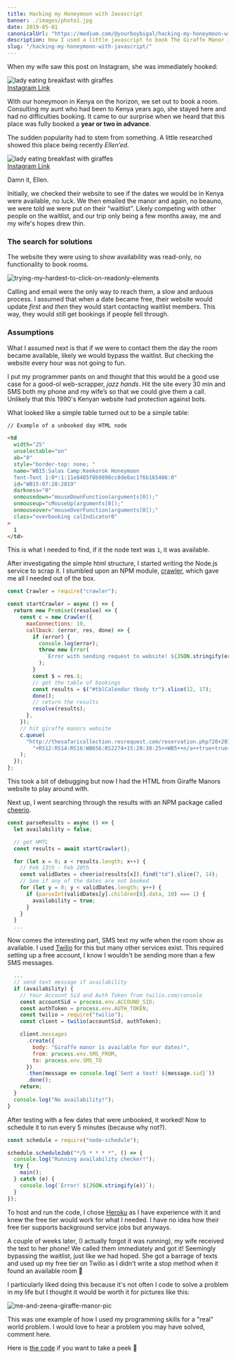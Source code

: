 ```yaml
---
title: Hacking my Honeymoon with Javascript
banner: ./images/photo1.jpg
date: 2019-05-01
canonicalUrl: "https://medium.com/@yourboybigal/hacking-my-honeymoon-with-javascript-c4c476f7584b"
description: How I used a little javascript to book The Giraffe Manor in Kenya
slug: "/hacking-my-honeymoon-with-javascript/"
---
```


When my wife saw this post on Instagram, she was immediately hooked:

<div class="Image__Small">
  <img
    src="https://res.cloudinary.com/dscgr6mcw/image/upload/v1587562043/giraffe-post/picture_5.png"
    alt="lady eating breakfast with giraffes"
  />
  <figcaption>
    <a href="https://www.instagram.com/p/BvmFY7DgPyg">Instagram Link</a>
  </figcaption>
</div>

With our honeymoon in Kenya on the horizon, we set out to book a room. Consulting my aunt who had been to Kenya years ago, she stayed here and had no difficulties booking. It came to our surprise when we heard that this place was fully booked a **year or two in advance**.

The sudden popularity had to stem from something. A little researched showed this place being recently _Ellen’ed_.

<div class="Image__Small">
  <img
    src="https://res.cloudinary.com/dscgr6mcw/image/upload/v1587562046/giraffe-post/picture_6.png"
    alt="lady eating breakfast with giraffes"
  />
  <figcaption>
    <a href="https://www.instagram.com/p/BjQFBIDhsH_">Instagram Link</a>
  </figcaption>
</div>

Damn it, Ellen.

Initially, we checked their website to see if the dates we would be in Kenya were available, no luck. We then emailed the manor and again, no beauno, we were told we were put on their “waitlist”. Likely competing with other people on the waitlist, and our trip only being a few months away, me and my wife's hopes drew thin.

### The search for solutions

The website they were using to show availability was read-only, no functionality to book rooms.

![trying-my-hardest-to-click-on-readonly-elements](https://res.cloudinary.com/dscgr6mcw/image/upload/v1558620605/giraffe-post/picture_3.gif)

Calling and email were the only way to reach them, a slow and arduous process. I assumed that when a date became free, their website would update _first_ and _then_ they would start contacting waitlist members. This way, they would still get bookings if people fell through.

### Assumptions

What I assumed next is that if we were to contact them the day the room became available, likely we would bypass the waitlist. But checking the website every hour was not going to fun.

I put my programmer pants on and thought that this would be a good use case for a good-ol web-scrapper, _jazz hands_. Hit the site every 30 min and SMS both my phone and my wife’s so that we could give them a call. Unlikely that this 1990's Kenyan website had protection against bots.

What looked like a simple table turned out to be a simple table:

```html
// Example of a unbooked day HTML node

<td
  width="25"
  unselectable="on"
  ab="0"
  style="border-top: none; "
  name="WB15:Salas Camp:Keekorok Honeymoon
  Tent-Tent 1:0*:1:11e8485f8b9898cc8de0ac1f6b165406:0"
  id="WB15:07:28:2019"
  darkness="0"
  onmousedown="mouseDownFunction(arguments[0]);"
  onmouseup="cMouseUp(arguments[0]);"
  onmouseover="mouseOverFunction(arguments[0]);"
  class="overbooking calIndicator0"
>
  1
</td>
```

This is what I needed to find, if it the node text was `1`, it was available.

After investigating the simple html structure, I started writing the Node.js service to scrap it. I stumbled upon an NPM module, <a href="https://www.npmjs.com/package/crawler" target="_blank">crawler</a>, which gave me all I needed out of the box.

```javascript
const Crawler = require("crawler");

const startCrawler = async () => {
  return new Promise((resolve) => {
    const c = new Crawler({
      maxConnections: 10,
      callback: (error, res, done) => {
        if (error) {
          console.log(error);
          throw new Error(
            `Error with sending request to website! ${JSON.stringify(error)}`
          );
        }
        const $ = res.$;
        // get the table of bookings
        const results = $("#tblCalendar tbody tr").slice(12, 17);
        done();
        // return the results
        resolve(results);
      },
    });
    // hit giraffe manors website
    c.queue(
      "http://thesafaricollection.resrequest.com/reservation.php?20+2019-02-08" +
        "+RS12:RS14:RS16:WB656:RS2274+15:20:30:25++WB5++n/a++true+true+0+0"
    );
  });
};
```

This took a bit of debugging but now I had the HTML from Giraffe Manors website to play around with.

Next up, I went searching through the results with an NPM package called <a href="https://www.npmjs.com/package/cheerio" target="_blank">cheerio</a>.

```javascript
const parseResults = async () => {
  let availability = false;

  // get HMTL
  const results = await startCrawler();

  for (let x = 0; x < results.length; x++) {
    // Feb 13th - Feb 20th
    const validDates = cheerio(results[x]).find("td").slice(7, 14);
    // See if any of the dates are not booked
    for (let y = 0; y < validDates.length; y++) {
      if (parseInt(validDates[y].children[0].data, 10) === 1) {
        availability = true;
      }
    }
  }
  ...
```

Now comes the interesting part, SMS text my wife when the room show as available. I used <a href="https://www.twilio.com/" target="_blank">Twilio</a> for this but many other services exist. This required setting up a free account, I know I wouldn't be sending more than a few SMS messages.

```javascript
  ...
  // send text message if availability
  if (availability) {
    // Your Account Sid and Auth Token from twilio.com/console
    const accountSid = process.env.ACCOUND_SID;
    const authToken = process.env.AUTH_TOKEN;
    const twilio = require("twilio");
    const client = twilio(accountSid, authToken);

    client.messages
      .create({
        body: "Giraffe manor is available for our dates!",
        from: process.env.SMS_FROM,
        to: process.env.SMS_TO
      })
      .then(message => console.log(`Sent a text! ${message.sid}`))
      .done();
    return;
  }
  console.log("No availability!");
}
```

After testing with a few dates that were unbooked, it worked! Now to schedule it to run every 5 minutes (because why not?).

```javascript
const schedule = require("node-schedule");

schedule.scheduleJob("*/5 * * * *", () => {
  console.log("Running availability checker!");
  try {
    main();
  } catch (e) {
    console.log(`Error! ${JSON.stringify(e)}`);
  }
});
```

To host and run the code, I chose <a href="https://www.heroku.com" target="_blank">Heroku</a> as I have experience with it and knew the free tier would work for what I needed. I have no idea how their free tier supports background service jobs but anyways.

A couple of weeks later, (I actually forgot it was running), my wife received the text to her phone! We called them immediately and got it! Seemingly bypassing the waitlist, just like we had hoped. She got a barrage of texts and used up my free tier on Twilio as I didn't write a stop method when it found an available room 🤣

I particularly liked doing this because it's not often I code to solve a problem in my life but I thought it would be worth it for pictures like this:

![me-and-zeena-giraffe-manor-pic](https://res.cloudinary.com/dscgr6mcw/image/upload/v1558620606/giraffe-post/picture_4.jpg)

This was one example of how I used my programming skills for a "real" world problem. I would love to hear a problem you may have solved, comment here.

Here is <a href="https://github.com/aleccool213/giraffe-manor-ping" target="_blank">the code</a> if you want to take a peek 👀
